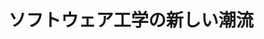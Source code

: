 ﻿---
title: "ソフトウェア工学の新しい潮流"
category: "情報理工学院"
vol: 15
interviewee: "徳田 雄洋 "
url: ""
tags: []
pdf: "15-3.pdf"
career: ""
preface: "------------"
---
